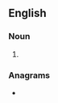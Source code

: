 ==English==

===Noun===
{{en-noun}}

# {{alternative spelling of|en|ifrit}}

===Anagrams===
* {{anagrams|en|a=aeefrt|Tefera|feater}}